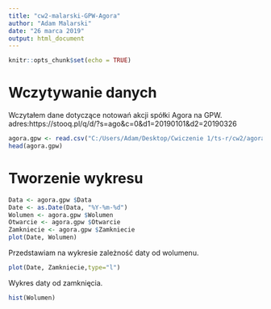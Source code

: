 ```yaml
---
title: "cw2-malarski-GPW-Agora"
author: "Adam Malarski"
date: "26 marca 2019"
output: html_document
---
```


```r
knitr::opts_chunk$set(echo = TRUE)
```

# Wczytywanie danych   
 
 Wczytałem dane dotyczące notowań akcji spółki Agora na GPW. adres:https://stooq.pl/q/d/?s=ago&c=0&d1=20190101&d2=20190326

```r
agora.gpw <- read.csv("C:/Users/Adam/Desktop/Cwiczenie 1/ts-r/cw2/agora-gpw.txt")
head(agora.gpw)
```
# Tworzenie wykresu
```r

Data <- agora.gpw $Data
Date <- as.Date(Data, "%Y-%m-%d")
Wolumen <- agora.gpw $Wolumen
Otwarcie <- agora.gpw $Otwarcie
Zamkniecie <- agora.gpw $Zamkniecie
plot(Date, Wolumen)
```

Przedstawiam na wykresie zależność daty od wolumenu.
```r
plot(Date, Zamkniecie,type="l")
```
Wykres daty od zamknięcia.


```r
hist(Wolumen)

```



